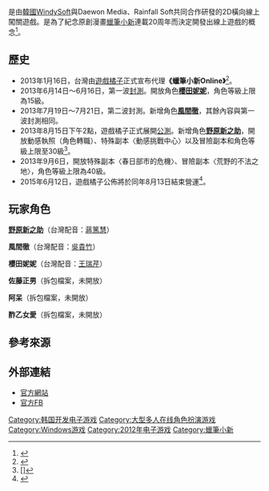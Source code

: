 {{noteTA|G1=Games}}
{{Infobox VG
|title = 蠟筆小新Online
|image = 
|developer = WindySoft<br />Daewon Media<br />Rainfall Soft
|publisher = 韓國：WindySoft<br />泰國：PlayPark<br />台灣：[[遊戲橘子|遊戲橘子]]
|released = 韓國：2012年2月<ref name="在台上市"/><br />泰國：2013年3月<ref name="在台上市"/><br />台灣：2013年8月15日
|genre =[[大型多人線上角色扮演遊戲|大型多人線上角色扮演]]
|modes =免費遊戲（付費商城模式）
|platforms =[[Microsoft_Windows|Microsoft Windows]]
}}

{{Vgname|蠟筆小新Online|ko=짱구는 못말려 온라인}}是由[[韓國|韓國]]WindySoft與Daewon Media、Rainfall Soft共同合作研發的2D橫向線上闖關遊戲。是為了紀念原創漫畫[[蠟筆小新|蠟筆小新]]連載20周年而決定開發出線上遊戲的概念<ref>{{Cite web|title=歡慶《蠟筆小新》連載 20 周年 《蠟筆小新 Online》首度曝光畫面|url=https://gnn.gamer.com.tw/detail.php?sn=45574|access-date=2022-03-28|date=2010-07-16|work=巴哈姆特電玩資訊站}}</ref>。

==歷史==
*2013年1月16日，台灣由[[遊戲橘子|遊戲橘子]]正式宣布代理'''《蠟筆小新Online》'''<ref name="在台上市">{{Cite web|title=《蠟筆小新 Online》今年在台上市 研發團隊透露遊戲特色|url=https://gnn.gamer.com.tw/detail.php?sn=75650|date=2013-01-16|access-date=2022-03-28|work=巴哈姆特電玩資訊站}}</ref>。
*2013年6月14日～6月16日，第一波[[封測|封測]]。開放角色'''[[櫻田妮妮|櫻田妮妮]]'''，角色等級上限為15級。
*2013年7月19日～7月21日，第二波封測。新增角色'''[[風間徹|風間徹]]'''，其餘內容與第一波封測相同。
*2013年8月15日下午2點，遊戲橘子正式展開[[公測|公測]]。新增角色'''[[野原新之助|野原新之助]]'''，開放動感執照（角色轉職）、特殊副本〈動感挑戰中心〉以及冒險副本和角色等級上限至30級<ref>[{{Cite web |url=http://gnn.gamer.com.tw/0/84280.html |title=存档副本 |access-date=2013-10-03 |archive-date=2016-03-04 |archive-url=https://web.archive.org/web/20160304083825/http://gnn.gamer.com.tw/0/84280.html |dead-url=no }}{{lang|tw|《蠟筆小新Online》15日在台上市，試玩小新等一轉職業與新關卡內容}}]</ref>。
*2013年9月6日，開放特殊副本〈春日部市的危機〉、冒險副本〈荒野的不法之地〉，角色等級上限為40級。
*2015年6月12日，遊戲橘子公佈將於同年8月13日結束營運<ref>{{Cite web |url=http://tw.beanfun.com/CSC/Bulletins/BulletinDetail.aspx?Bid=40751&kind=507 |title=《蠟筆小新online》2015/08/13結束營運公告 |access-date=2015-06-28 |archive-date=2015-06-30 |archive-url=https://web.archive.org/web/20150630184305/http://tw.beanfun.com/CSC/Bulletins/BulletinDetail.aspx?Bid=40751&kind=507 |dead-url=no }}</ref>。

==玩家角色==
'''[[野原新之助|野原新之助]]'''（台灣配音：[[蔣篤慧|蔣篤慧]]）

'''風間徹'''（台灣配音：[[吳貴竹|吳貴竹]]）

'''櫻田妮妮'''（台灣配音：[[王瑞芹|王瑞芹]]）

'''佐藤正男'''（拆包檔案，未開放）

'''阿呆'''（拆包檔案，未開放）

'''酢乙女愛'''（拆包檔案，未開放）

==參考來源==
{{Reflist}}

==外部連結==
*[https://web.archive.org/web/20150512033003/http://tw.new.beanfun.com/CSC/www/index.html 官方網站]
*[https://www.facebook.com/crayonshinchanonline 官方FB]{{Dead link|date=2018年6月 |bot=InternetArchiveBot |fix-attempted=no }}

{{蠟筆小新}}

[[Category:韩国开发电子游戏|Category:韩国开发电子游戏]]
[[Category:大型多人在线角色扮演游戏|Category:大型多人在线角色扮演游戏]]
[[Category:Windows游戏|Category:Windows游戏]]
[[Category:2012年电子游戏|Category:2012年电子游戏]]
[[Category:蠟筆小新|Category:蠟筆小新]]
